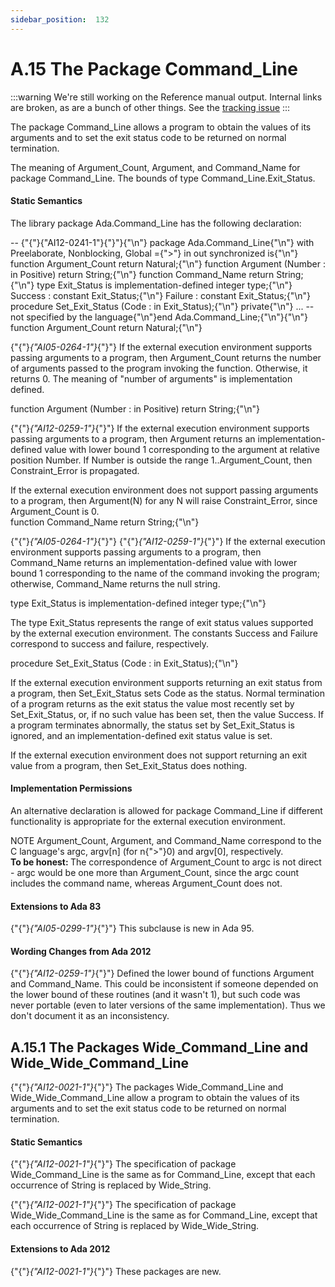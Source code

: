 ---
sidebar_position:  132
---

# A.15 The Package Command_Line

:::warning
We're still working on the Reference manual output.  Internal links are broken,
as are a bunch of other things.
See the [tracking issue](https://github.com/ada-lang-io/ada-lang-io/issues/20)
:::


<p>The package Command_Line allows a program to obtain the values of its arguments and to set the exit status code to be returned on normal termination. <br /></p>

<Admonition type="aarm" aarm="implementation-defined" title="Implementation defined: ">
<strong></strong>The meaning of Argument_Count, Argument, and Command_Name for package Command_Line. The bounds of type Command_Line.Exit_Status.<br /></Admonition>


#### Static Semantics

<p>The library package Ada.Command_Line has the following declaration: <br /></p>

<CodeBlock>
--  {"{"}{"AI12-0241-1"}{"}"}{"\n"} package Ada.Command_Line{"\n"}  with Preelaborate, Nonblocking, Global ={">"} in out synchronized is{"\n"}
  function Argument_Count return Natural;{"\n"}
  function Argument (Number : in Positive) return String;{"\n"}
  function Command_Name return String;{"\n"}
  type Exit_Status is implementation-defined integer type;{"\n"}
  Success : constant Exit_Status;{"\n"}  Failure : constant Exit_Status;{"\n"}
  procedure Set_Exit_Status (Code : in Exit_Status);{"\n"}
private{"\n"}  ... -- not specified by the language{"\n"}end Ada.Command_Line;{"\n"}{"\n"}
function Argument_Count return Natural;{"\n"}

</CodeBlock>
<p>{"{"}<em>{"AI05-0264-1"}</em>{"}"} If the external execution environment supports passing arguments to a program, then Argument_Count returns the number of arguments passed to the program invoking the function. Otherwise, it returns 0. The meaning of "number of arguments" is implementation defined.<br /></p>

<CodeBlock>
function Argument (Number : in Positive) return String;{"\n"}

</CodeBlock>
<p>{"{"}<em>{"AI12-0259-1"}</em>{"}"} If the external execution environment supports passing arguments to a program, then Argument returns an implementation-defined value with lower bound 1 corresponding to the argument at relative position Number. If Number is outside the range 1..Argument_Count, then Constraint_Error is propagated. <br /></p>

<Admonition type="aarm" aarm="ramification" title="Ramification: ">
<strong></strong>If the external execution environment does not support passing arguments to a program, then Argument(N) for any N will raise Constraint_Error, since Argument_Count is 0.<br /></Admonition>

<CodeBlock>
function Command_Name return String;{"\n"}

</CodeBlock>
<p>{"{"}<em>{"AI05-0264-1"}</em>{"}"} {"{"}<em>{"AI12-0259-1"}</em>{"}"} If the external execution environment supports passing arguments to a program, then Command_Name returns an implementation-defined value with lower bound 1 corresponding to the name of the command invoking the program; otherwise, Command_Name returns the null string.<br /></p>

<CodeBlock>
type Exit_Status is implementation-defined integer type;{"\n"}

</CodeBlock>
<p>The type Exit_Status represents the range of exit status values supported by the external execution environment. The constants Success and Failure correspond to success and failure, respectively.<br /></p>

<CodeBlock>
procedure Set_Exit_Status (Code : in Exit_Status);{"\n"}

</CodeBlock>
<p>If the external execution environment supports returning an exit status from a program, then Set_Exit_Status sets Code as the status. Normal termination of a program returns as the exit status the value most recently set by Set_Exit_Status, or, if no such value has been set, then the value Success. If a program terminates abnormally, the status set by Set_Exit_Status is ignored, and an implementation-defined exit status value is set.<br /></p>

<p>If the external execution environment does not support returning an exit value from a program, then Set_Exit_Status does nothing. <br /></p>


#### Implementation Permissions

<p>An alternative declaration is allowed for package Command_Line if different functionality is appropriate for the external execution environment. <br /></p>

<Admonition type="aarm" aarm="note" title="Note: ">
NOTE   Argument_Count, Argument, and Command_Name correspond to the C language's argc, argv[n] (for n{">"}0) and argv[0], respectively. <br /></Admonition>

<Admonition type="aarm" aarm="note" title="Note: ">
<strong>To be honest: </strong>The correspondence of Argument_Count to argc is not direct - argc would be one more than Argument_Count, since the argc count includes the command name, whereas Argument_Count does not. <br /></Admonition>


#### Extensions to Ada 83

<Admonition type="aarm" aarm="note" title="Note: ">
{"{"}<em>{"AI05-0299-1"}</em>{"}"} This subclause is new in Ada 95. <br /></Admonition>


#### Wording Changes from Ada 2012

<Admonition type="aarm" aarm="correction" title="Correction:">
{"{"}<em>{"AI12-0259-1"}</em>{"}"} <strong></strong> Defined the lower bound of functions Argument and Command_Name. This could be inconsistent if someone depended on the lower bound of these routines (and it wasn't 1), but such code was never portable (even to later versions of the same implementation). Thus we don't document it as an inconsistency. <br /></Admonition>


## A.15.1  The Packages Wide_Command_Line and Wide_Wide_Command_Line

<p>{"{"}<em>{"AI12-0021-1"}</em>{"}"} The packages Wide_Command_Line and Wide_Wide_Command_Line allow a program to obtain the values of its arguments and to set the exit status code to be returned on normal termination. <br /></p>


#### Static Semantics

<p>{"{"}<em>{"AI12-0021-1"}</em>{"}"} The specification of package Wide_Command_Line is the same as for Command_Line, except that each occurrence of String is replaced by Wide_String.<br /></p>

<p>{"{"}<em>{"AI12-0021-1"}</em>{"}"} The specification of package Wide_Wide_Command_Line is the same as for Command_Line, except that each occurrence of String is replaced by Wide_Wide_String.<br /></p>


#### Extensions to Ada 2012

<Admonition type="aarm" aarm="note" title="Note: ">
{"{"}<em>{"AI12-0021-1"}</em>{"}"} These packages are new. <br /></Admonition>


